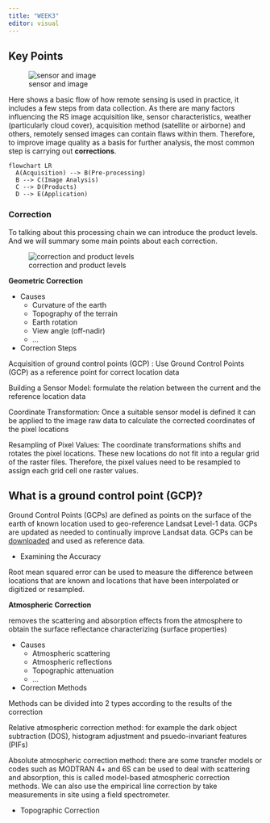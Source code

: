 ```yaml
---
title: "WEEK3"
editor: visual
---
```

## Key Points

![sensor and image](image/31.webp)

Here shows a basic flow of how remote sensing is used in practice, it includes a few steps from data collection. As there are many factors influencing the RS image acquisition like, sensor characteristics, weather (particularly cloud cover), acquisition method (satellite or airborne) and others, remotely sensed images can contain flaws within them. Therefore, to improve image quality as a basis for further analysis, the most common step is carrying out **corrections**.

```mermaid
flowchart LR
  A(Acquisition) --> B(Pre-processing)
  B --> C(Image Analysis)
  C --> D(Products)
  D --> E(Application)

```

### Correction 

To talking about this processing chain we can introduce the product levels. And we will summary some main points about each correction.

![correction and product levels](image/32.png)

**Geometric Correction**

* Causes
    + Curvature of the earth      
    + Topography of the terrain   
    + Earth rotation              
    + View angle (off-nadir)      
    + ...

* Correction Steps

Acquisition of ground control points (GCP) : Use Ground Control Points (GCP) as a reference point for correct location data

Building a Sensor Model: formulate the relation between the current and the reference location data

Coordinate Transformation: Once a suitable sensor model is defined it can be applied to the image raw data to calculate the corrected coordinates of the pixel locations 

Resampling of Pixel Values: The coordinate transformations shifts and rotates the pixel locations. These new locations do not fit into a regular grid of the raster files. Therefore, the pixel values need to be resampled to assign each grid cell one raster values. 

::: callout-note
# What is a ground control point (GCP)?

Ground Control Points (GCPs) are defined as points on the surface of the earth of known location used to geo-reference Landsat Level-1 data. GCPs are updated as needed to continually improve Landsat data. GCPs can be [downloaded](https://www.usgs.gov/landsat-missions/ground-control-points) and used as reference data.

:::


*  Examining the Accuracy

Root mean squared error can be used to measure the difference between locations that are known and locations that have been interpolated or digitized or resampled.
\begin{equation}
RMS_{error}=\sqrt{(X^{'}-X_{orig}+Y^{'}-Y_{orig})^2}
\end{equation}

**Atmospheric Correction**

removes the scattering and absorption effects from the atmosphere to obtain the surface reflectance characterizing (surface properties)

* Causes
    + Atmospheric scattering 
    + Atmospheric reflections
    + Topographic attenuation   
    + ...

* Correction Methods

Methods can be divided into 2 types according to the results of the correction

Relative atmospheric correction method: for example the dark object subtraction (DOS), histogram adjustment and psuedo-invariant features (PIFs)

Absolute atmospheric correction method: there are some transfer models or codes such as MODTRAN 4+ and 6S can be used to deal with scattering and absorption, this is called model-based atmospheric correction methods. We can also use the empirical line correction by take measurements in site using a field spectrometer.

* Topographic Correction



